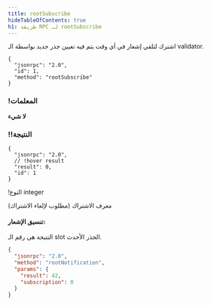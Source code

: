 ```yaml
---
title: rootSubscribe
hideTableOfContents: true
h1: طريقة RPC لـ rootSubscribe
---
```


اشترك لتلقي إشعار في أي وقت يتم فيه تعيين جذر جديد بواسطة الـ validator.

<APIMethod>

```jsonc !!request
{
  "jsonrpc": "2.0",
  "id": 1,
  "method": "rootSubscribe"
}
```

### !المعلمات

**لا شيء**

### !!النتيجة

```jsonc !response
{
  "jsonrpc": "2.0",
  // !hover result
  "result": 0,
  "id": 1
}
```

!النوع integer

معرف الاشتراك (مطلوب لإلغاء الاشتراك)

</APIMethod>

#### تنسيق الإشعار:

النتيجة هي رقم الـ slot الجذر الأحدث.

```json
{
  "jsonrpc": "2.0",
  "method": "rootNotification",
  "params": {
    "result": 42,
    "subscription": 0
  }
}
```
